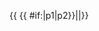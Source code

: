 <includeonly>{{ {{{|safesubst:}}}{{ {{{|safesubst:}}}#if:{{{1}}}|p1|p2}}|{{{2}}}|{{{3|}}}}}</includeonly><noinclude>{{Documentation}}</noinclude>